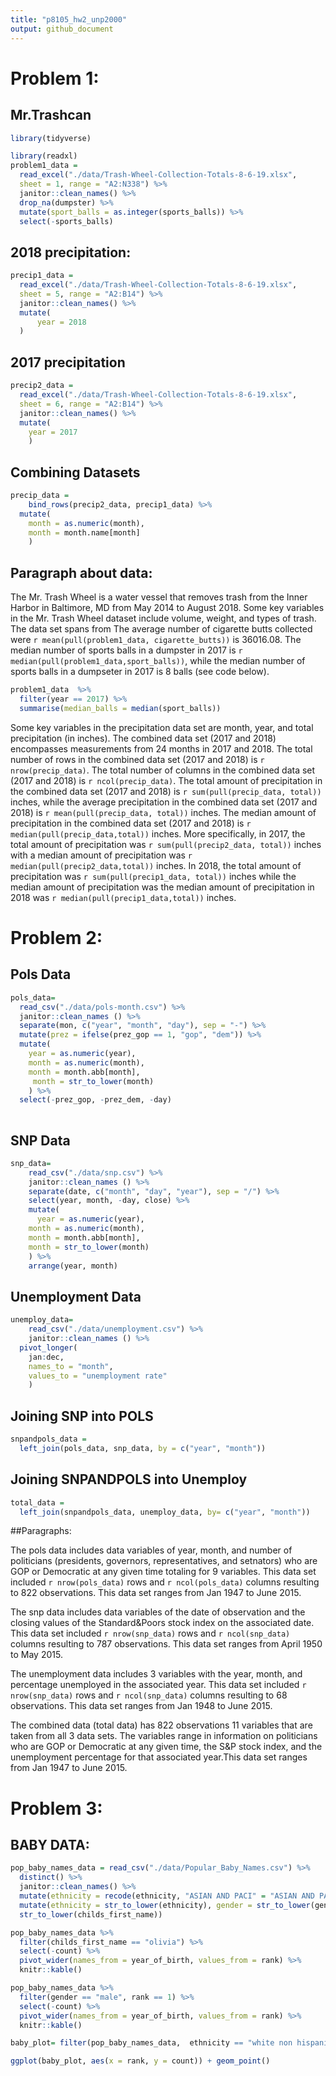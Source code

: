 ```yaml
---
title: "p8105_hw2_unp2000"
output: github_document
---
```

# Problem 1: 
## Mr.Trashcan
```r
library(tidyverse)

library(readxl)
problem1_data = 
  read_excel("./data/Trash-Wheel-Collection-Totals-8-6-19.xlsx", 
  sheet = 1, range = "A2:N338") %>%
  janitor::clean_names() %>%
  drop_na(dumpster) %>%
  mutate(sport_balls = as.integer(sports_balls)) %>%
  select(-sports_balls)
```

## 2018 precipitation:
```r
precip1_data = 
  read_excel("./data/Trash-Wheel-Collection-Totals-8-6-19.xlsx",
  sheet = 5, range = "A2:B14") %>%
  janitor::clean_names() %>%
  mutate(
      year = 2018
  )

```
## 2017 precipitation
```r
precip2_data = 
  read_excel("./data/Trash-Wheel-Collection-Totals-8-6-19.xlsx", 
  sheet = 6, range = "A2:B14") %>%
  janitor::clean_names() %>%
  mutate(
    year = 2017
    )

```
## Combining Datasets
```r
precip_data =
    bind_rows(precip2_data, precip1_data) %>%
  mutate(
    month = as.numeric(month),
    month = month.name[month]
    )
``` 

## Paragraph about data:
The Mr. Trash Wheel is a water vessel that removes trash from the Inner Harbor in Baltimore, MD from May 2014 to August 2018. Some key variables in the Mr. Trash Wheel dataset include volume, weight, and types of trash. The data set spans from The average number of cigarette butts collected were `r mean(pull(problem1_data, cigarette_butts))` is 36016.08. The median number of sports balls in a dumpster in 2017 is `r median(pull(problem1_data,sport_balls))`, while the median number of sports balls in a dumpseter in 2017 is 8 balls (see code below). 

```r
problem1_data  %>% 
  filter(year == 2017) %>% 
  summarise(median_balls = median(sport_balls))
```

Some key variables in the precipitation data set are month, year, and total precipitation (in inches). The combined data set (2017 and 2018) encompasses measurements from 24 months in 2017 and 2018. The total number of rows in the combined data set (2017 and 2018) is `r nrow(precip_data)`. The total number of columns in the combined data set (2017 and 2018) is `r ncol(precip_data)`. The total amount of precipitation in the combined data set (2017 and 2018) is `r sum(pull(precip_data, total))` inches, while the average precipitation in the combined data set (2017 and 2018) is `r mean(pull(precip_data, total))` inches. The median amount of precipitation in the combined data set (2017 and 2018) is `r median(pull(precip_data,total))` inches. More specifically, in 2017, the total amount of precipitation was `r sum(pull(precip2_data, total))` inches with a median amount of precipitation was `r median(pull(precip2_data,total))` inches. In 2018, the total amount of precipitation was `r sum(pull(precip1_data, total))` inches while the median amount of precipitation was the median amount of precipitation in 2018 was `r median(pull(precip1_data,total))` inches. 

# Problem 2: 
## Pols Data 
```r
pols_data= 
  read_csv("./data/pols-month.csv") %>%
  janitor::clean_names () %>%
  separate(mon, c("year", "month", "day"), sep = "-") %>%
  mutate(prez = ifelse(prez_gop == 1, "gop", "dem")) %>%
  mutate(
    year = as.numeric(year), 
    month = as.numeric(month),
    month = month.abb[month],
     month = str_to_lower(month)
    ) %>%
  select(-prez_gop, -prez_dem, -day)
  
```

## SNP Data
```r
snp_data= 
    read_csv("./data/snp.csv") %>%
    janitor::clean_names () %>%
    separate(date, c("month", "day", "year"), sep = "/") %>%
    select(year, month, -day, close) %>%
    mutate(
      year = as.numeric(year),
    month = as.numeric(month),
    month = month.abb[month],
    month = str_to_lower(month)
    ) %>%
    arrange(year, month)
```

## Unemployment Data 
```r
unemploy_data= 
    read_csv("./data/unemployment.csv") %>%
    janitor::clean_names () %>%
  pivot_longer(
    jan:dec,
    names_to = "month", 
    values_to = "unemployment rate"
    )
```

## Joining SNP into POLS 
```r
snpandpols_data = 
  left_join(pols_data, snp_data, by = c("year", "month"))
```

## Joining SNPANDPOLS into Unemploy 
```r
total_data = 
  left_join(snpandpols_data, unemploy_data, by= c("year", "month"))
```

##Paragraphs: 

The pols data includes data variables of year, month, and number of politicians (presidents, governors, representatives, and setnators) who are GOP or Democratic at any given time totaling for 9 variables. This data set included `r nrow(pols_data)` rows and `r ncol(pols_data)` columns resulting to 822 observations. This data set ranges from Jan 1947 to June 2015. 

The snp data includes data variables of the date of observation and the closing values of the Standard&Poors stock index on the associated date. This data set included `r nrow(snp_data)` rows and `r ncol(snp_data)` columns resulting to 787 observations. This data set ranges from April 1950 to May 2015. 

The unemployment data includes 3 variables with the year, month, and percentage unemployed in the associated year. This data set included `r nrow(snp_data)` rows and `r ncol(snp_data)` columns resulting to 68 observations. This data set ranges from Jan 1948 to June 2015. 

The combined data (total data) has 822 observations 11 variables that are taken from all 3 data sets. The variables range in information on politicians who are GOP or Democratic at any given time, the S&P stock index, and the unemployment percentage for that associated year.This data set ranges from Jan 1947 to June 2015. 

# Problem 3:

## BABY DATA: 
```r
pop_baby_names_data = read_csv("./data/Popular_Baby_Names.csv") %>%
  distinct() %>%
  janitor::clean_names() %>%
  mutate(ethnicity = recode(ethnicity, "ASIAN AND PACI" = "ASIAN AND PACIFIC ISLANDER", "BLACK NON HISP" =    "BLACK NON HISPANIC", "WHITE NON HISP" = "WHITE NON HISPANIC")) %>%
  mutate(ethnicity = str_to_lower(ethnicity), gender = str_to_lower(gender), childs_first_name =  
  str_to_lower(childs_first_name))
```

```r
pop_baby_names_data %>%
  filter(childs_first_name == "olivia") %>%
  select(-count) %>%
  pivot_wider(names_from = year_of_birth, values_from = rank) %>%
  knitr::kable()
```

```r
pop_baby_names_data %>%
  filter(gender == "male", rank == 1) %>%
  select(-count) %>%
  pivot_wider(names_from = year_of_birth, values_from = rank) %>%
  knitr::kable()
```

```r
baby_plot= filter(pop_baby_names_data,  ethnicity == "white non hispanic", year_of_birth == "2016", gender == "male")

ggplot(baby_plot, aes(x = rank, y = count)) + geom_point()
```



